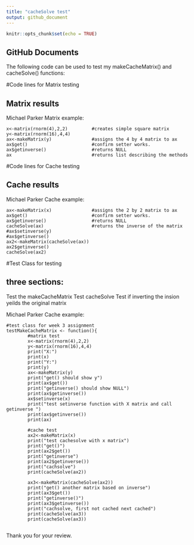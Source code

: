 ```yaml
---
title: "cacheSolve test"
output: github_document
---
```


```r
knitr::opts_chunk$set(echo = TRUE)
```

## GitHub Documents

The following code can be used to test my makeCacheMatrix() and cacheSolve() functions: 

#Code lines for Matrix testing

## Matrix results

Michael Parker Matrix example:

```{}
x<-matrix(rnorm(4),2,2)         #creates simple square matrix
y<-matrix(rnorm(16),4,4)
ax<-makeMatrix(y)               #assigns the 4 by 4 matrix to ax
ax$get()                        #confirm setter works.
ax$getinverse()                 #returns NULL
ax                              #returns list describing the methods
```
#Code lines for Cache testing

## Cache results

Michael Parker Cache example:

```{}
ax<-makeMatrix(x)               #assigns the 2 by 2 matrix to ax
ax$get()                        #confirm setter works.
ax$getinverse()                 #returns NULL
cacheSolve(ax)                  #returns the inverse of the matrix
#ax$setinverse(y)
#ax$getinverse()
ax2<-makeMatrix(cacheSolve(ax)) 
ax2$getinverse()
cacheSolve(ax2)  
```
#Test Class for testing

## three sections:
Test the makeCacheMatrix
Test cacheSolve
Test if inverting the insion yeilds the original matrix

Michael Parker Cache example:
```{}
#test class for week 3 assignment
testMakeCacheMatrix <- function(){
        #matrix test
        x<-matrix(rnorm(4),2,2) 
        y<-matrix(rnorm(16),4,4)
        print("X:")
        print(x)
        print("Y:")
        print(y)
        ax<-makeMatrix(y)
        print("get() should show y")
        print(ax$get())
        print("getinverse() should show NULL")
        print(ax$getinverse())
        ax$setinverse(x)
        print("test setinverse function with X matrix and call getinverse ")
        print(ax$getinverse())
        print(ax)   
        
        #cache test
        ax2<-makeMatrix(x)
        print("test cachesolve with x matrix")
        print("get()")
        print(ax2$get())
        print("getinverse")
        print(ax2$getinverse())
        print("cachsolve")
        print(cacheSolve(ax2))
        
        ax3<-makeMatrix(cacheSolve(ax2))
        print("get() another matrix based on inverse")
        print(ax3$get())
        print("getinverse()")
        print(ax3$getinverse())
        print("cachsolve, first not cached next cached")
        print(cacheSolve(ax3))
        print(cacheSolve(ax3))
        
```

Thank you for your review.

